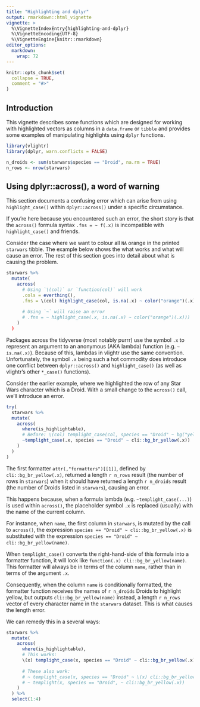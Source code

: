 ```yaml
---
title: "Highlighting and dplyr"
output: rmarkdown::html_vignette
vignette: >
  %\VignetteIndexEntry{highlighting-and-dplyr}
  %\VignetteEncoding{UTF-8}
  %\VignetteEngine{knitr::rmarkdown}
editor_options: 
  markdown: 
    wrap: 72
---
```


```r
knitr::opts_chunk$set(
  collapse = TRUE,
  comment = "#>"
)
```

## Introduction

This vignette describes some functions which are designed for working
with highlighted vectors as columns in a `data.frame` or `tibble` and
provides some examples of manipulating highlights using `dplyr`
functions.

```r
library(vlightr)
library(dplyr, warn.conflicts = FALSE)
```

```r
n_droids <- sum(starwars$species == "Droid", na.rm = TRUE)
n_rows <- nrow(starwars)
```

## Using dplyr::across(), a word of warning

This section documents a confusing error which can arise from using
`highlight_case()` within `dplyr::across()` under a specific
circumstance.

If you're here because you encountered such an error, the short story is
that the `across()` formula syntax `.fns = ~ f(.x)` is incompatible with
`highlight_case()` and friends.

Consider the case where we want to colour all `NA` orange in the printed
`starwars` tibble. The example below shows the what works and what will
cause an error. The rest of this section goes into detail about what is
causing the problem.

```r
starwars %>%
  mutate(
    across(
      # Using `\(col)` or `function(col)` will work
      .cols = everthing(),
      .fns = \(col) highlight_case(col, is.na(.x) ~ color("orange")(.x)))
    
      # Using `~` will raise an error
      # .fns = ~ highlight_case(.x, is.na(.x) ~ color("orange")(.x)))
    )
  )
```

Packages across the tidyverse (most notably purrr) use the symbol `.x`
to represent an argument to an anonymous (AKA lambda) function (e.g.
`~ is.na(.x)`). Because of this, lambdas in vlightr use the same
convention. Unfortunately, the symbol `.x` being such a hot commodity
does introduce one conflict between `dplyr::across()` and
`highlight_case()` (as well as vlightr's other `*_case()` functions).

Consider the earlier example, where we highlighted the row of any Star
Wars character which is a Droid. With a small change to the `across()`
call, we'll introduce an error.

```r
try(
  starwars %>%
  mutate(
    across(
      where(is_highlightable),
      # Before: \(col) templight_case(col, species == "Droid" ~ bg("yellow")(.x))
      ~templight_case(.x, species == "Droid" ~ cli::bg_br_yellow(.x))
    )
  )
)
```

The first formatter `attr(,"formatters")[[1]]`, defined by
`cli::bg_br_yellow(.x)`, returned a length `r n_rows` result (the number
of rows in `starwars`) when it should have returned a length
`r n_droids` result (the number of Droids listed in `starwars`), causing
an error.

This happens because, when a formula lambda (e.g.
`~templight_case(...)`) is used within `across()`, the placeholder
symbol `.x` is replaced (usually) with the name of the current column.

For instance, when `name`, the first column in `starwars`, is mutated by
the call to `across()`, the expression
`species == "Droid" ~ cli::bg_br_yellow(.x)` is substituted with the
expression `species == "Droid" ~ cli::bg_br_yellow(name)`.

When `templight_case()` converts the right-hand-side of this formula
into a formatter function, it will look like
`function(.x) cli::bg_br_yellow(name)`. This formatter will always be in
terms of the column `name`, rather than in terms of the argument `.x`.

Consequently, when the column `name` is conditionally formatted, the
formatter function receives the names of `r n_droids` Droids to
highlight yellow, but outputs `cli::bg_br_yellow(name)` instead, a
length `r n_rows` vector of every character name in the `starwars`
dataset. This is what causes the length error.

We can remedy this in a several ways:

```r
starwars %>%
  mutate(
    across(
      where(is_highlightable),
      # This works:
      \(x) templight_case(x, species == "Droid" ~ cli::bg_br_yellow(.x))
      
      # These also work:
      # ~ templight_case(x, species == "Droid" ~ \(x) cli::bg_br_yellow(x))
      # ~ templight(x, species == "Droid", ~ cli::bg_br_yellow(.x))
    )
  ) %>%
  select(1:4)
```
